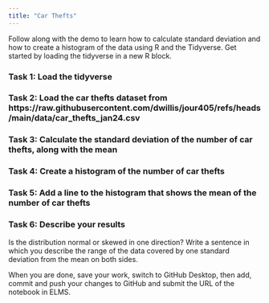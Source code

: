 ```yaml
---
title: "Car Thefts"
---
```


Follow along with the demo to learn how to calculate standard deviation and how to create a histogram of the data using R and the Tidyverse. Get started by loading the tidyverse in a new R block.

### Task 1: Load the tidyverse


### Task 2: Load the car thefts dataset from https://raw.githubusercontent.com/dwillis/jour405/refs/heads/main/data/car_thefts_jan24.csv


### Task 3: Calculate the standard deviation of the number of car thefts, along with the mean


### Task 4: Create a histogram of the number of car thefts


### Task 5: Add a line to the histogram that shows the mean of the number of car thefts


### Task 6: Describe your results

Is the distribution normal or skewed in one direction? Write a sentence in which you describe the range of the data covered by one standard deviation from the mean on both sides.



When you are done, save your work, switch to GitHub Desktop, then add, commit and push your changes to GitHub and submit the URL of the notebook in ELMS.
